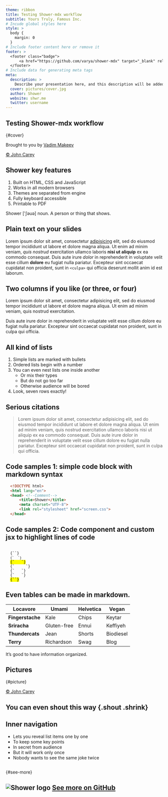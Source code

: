 ```yaml
---
theme: ribbon
title: Testing Shower-mdx workflow
subtitle: Yours Truly, Famous Inc.
# Incude global styles here
style: >
  body {
    margin: 0
  }
# Include footer content here or remove it
footer: >
  <footer class="badge">
      <a href="https://github.com/varya/shower-mdx" target="_blank" rel="noopener">Fork me on GitHub</a>
  </footer>
# Include data for generating meta tags
meta:
  description: >
    Describe your presentation here, and this description will be added to meta tags. Remove this text, if you don't need it.
  cover: pictures/cover.jpg
  author: Shower
  website: shwr.me
  twitter: username
---
```



## Testing Shower-mdx workflow
{#cover}

Brought to you by [Vadim Makeev](http://pepelsbey.net)
 
<Cover src="pictures/cover.jpg" alt="Hands on the orange typewriter in a park">

[© John Carey](http://fiftyfootshadows.net/)

</Cover>

<style>{`
      #cover h2 {
        margin: 30px 0 0;
        color: white;
        text-align: center;
        font-size: 70px;
      }

      #cover p {
        margin: 10px 0 0;
        text-align: center;
        color: white;
        font-style: italic;
        font-size: 20px;
      }

      #cover p a {
        color: white;
      }
`}</style>


## Shower key features

1. Built on HTML, CSS and JavaScript
1. Works in all modern browsers
1. Themes are separated from engine
1. Fully keyboard accessible
1. Printable to PDF

<p className="note">Shower ['ʃəuə] noun. A person or thing that shows.</p>

## Plain text on your slides

Lorem ipsum dolor sit amet, consectetur [adipisicing](#4) elit, sed do eiusmod tempor incididunt ut labore et dolore magna aliqua. Ut enim ad minim veniam, _quis nostrud_ exercitation ullamco laboris __nisi ut aliquip__ ex ea commodo consequat. Duis aute irure *dolor* in reprehenderit in voluptate velit esse cillum **dolore** eu fugiat nulla pariatur. Excepteur sint occaecat cupidatat non proident, sunt in ```<culpa>``` qui officia deserunt mollit anim id est laborum.

## Two columns if you like (or three, or four)

<Columns col="2">

Lorem ipsum dolor sit amet, consectetur adipisicing elit, sed do eiusmod tempor incididunt ut labore et dolore magna aliqua. Ut enim ad minim veniam, quis nostrud exercitation.

Duis aute irure dolor in reprehenderit in voluptate velit esse cillum dolore eu fugiat nulla pariatur. Excepteur sint occaecat cupidatat non proident, sunt in culpa qui officia.

</Columns>

## All kind of lists

1. Simple lists are marked with bullets
1. Ordered lists begin with a number
1. You can even nest lists one inside another
    * Or mix their types
    * But do not go too far
    * Otherwise audience will be bored
1. Look, seven rows exactly!

## Serious citations

<Blockquote caption="Marcus Tullius Cicero">
Lorem ipsum dolor sit amet, consectetur adipisicing elit, sed do eiusmod tempor incididunt ut labore et dolore magna aliqua. Ut enim ad minim veniam, quis nostrud exercitation ullamco laboris nisi ut aliquip ex ea commodo consequat. Duis aute irure dolor in reprehenderit in voluptate velit esse cillum dolore eu fugiat nulla pariatur. Excepteur sint occaecat cupidatat non proident, sunt in culpa qui officia.
</Blockquote>

## Code samples 1: simple code block with markdown syntax

```html
  <!DOCTYPE html>
  <html lang="en">
  <head> <!--Comment-->
      <title>Shower</title>
      <meta charset="UTF-8">
      <link rel="stylesheet" href="screen.css">
  </head>
```

## Code samples 2: Code component and custom jsx to highlight lines of code

<Code>
  {`<!DOCTYPE html>`}
  <code className="mark">{`  <html lang="en">`} </code>
  <mark>{`  <head> <!--Comment-->`}</mark>
  {`     <title>Shower</title>`}
  {`   <meta charset="UTF-8">`}
  {`   <link rel="stylesheet" href="screen.css">`}
  <mark>{`<title>Shower</title>`}</mark>
</Code>

## Even tables can be made in markdown.

| Locavore         | Umami       | Helvetica | Vegan
| ---              | ---         | ---       |---
| **Fingerstache** | Kale        | Chips     | Keytar
| **Sriracha**     | Gluten-free | Ennui     | Keffiyeh
| **Thundercats**  | Jean        | Shorts    | Biodiesel
| **Terry**        | Richardson  | Swag      | Blog

It’s good to have information organized.

## Pictures 
{#picture}

<Cover src="pictures/picture.jpg" alt="Orange typewriter on a wooden table close-up">

[© John Carey](http://fiftyfootshadows.net/)
 
</Cover>

<style>{`
  #picture h2 {
    color: white;
  }
`}</style>

## You can even shout this way {.shout .shrink}


## Inner navigation

<InnerNav>

  - Lets you reveal list items one by one
  - To keep some key points
  - In secret from audience
  - But it will work only once
  - Nobody wants to see the same joke twice

</InnerNav>

## 
{#see-more}

<h2 className="shout">
  <img src="https://shwr.me/pictures/logo.svg" alt="Shower logo"/>
  <a href="https://github.com/shower/shower">See more on GitHub</a>
</h2>

<style>{`
  #see-more h2 {
    font-size: 100px
  }

  #see-more img {
    width: 0.72em;
    height: 0.72em;
  }
`}</style>


